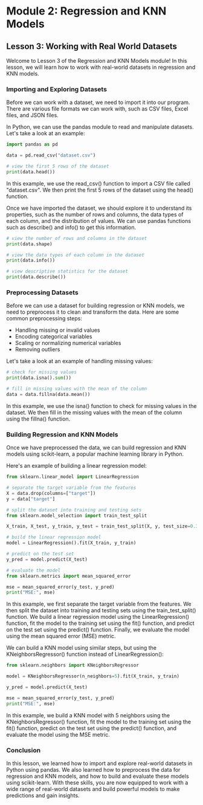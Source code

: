 # Module 2: Regression and KNN Models 

## Lesson 3: Working with Real World Datasets

Welcome to Lesson 3 of the Regression and KNN Models module! In this lesson, we will learn how to work with real-world datasets in regression and KNN models.

### Importing and Exploring Datasets

Before we can work with a dataset, we need to import it into our program. There are various file formats we can work with, such as CSV files, Excel files, and JSON files.

In Python, we can use the pandas module to read and manipulate datasets. Let's take a look at an example:

```python
import pandas as pd

data = pd.read_csv("dataset.csv")

# view the first 5 rows of the dataset
print(data.head())
```

In this example, we use the read_csv() function to import a CSV file called "dataset.csv". We then print the first 5 rows of the dataset using the head() function.

Once we have imported the dataset, we should explore it to understand its properties, such as the number of rows and columns, the data types of each column, and the distribution of values. We can use pandas functions such as describe() and info() to get this information.

```python
# view the number of rows and columns in the dataset
print(data.shape)

# view the data types of each column in the dataset
print(data.info())

# view descriptive statistics for the dataset
print(data.describe())
```

### Preprocessing Datasets

Before we can use a dataset for building regression or KNN models, we need to preprocess it to clean and transform the data. Here are some common preprocessing steps:

- Handling missing or invalid values
- Encoding categorical variables
- Scaling or normalizing numerical variables
- Removing outliers

Let's take a look at an example of handling missing values:

```python
# check for missing values
print(data.isna().sum())

# fill in missing values with the mean of the column
data = data.fillna(data.mean())
```

In this example, we use the isna() function to check for missing values in the dataset. We then fill in the missing values with the mean of the column using the fillna() function.

### Building Regression and KNN Models

Once we have preprocessed the data, we can build regression and KNN models using scikit-learn, a popular machine learning library in Python.

Here's an example of building a linear regression model:

```python
from sklearn.linear_model import LinearRegression

# separate the target variable from the features
X = data.drop(columns=["target"])
y = data["target"]

# split the dataset into training and testing sets
from sklearn.model_selection import train_test_split

X_train, X_test, y_train, y_test = train_test_split(X, y, test_size=0.3)

# build the linear regression model
model = LinearRegression().fit(X_train, y_train)

# predict on the test set
y_pred = model.predict(X_test)

# evaluate the model
from sklearn.metrics import mean_squared_error

mse = mean_squared_error(y_test, y_pred)
print("MSE:", mse)
```

In this example, we first separate the target variable from the features. We then split the dataset into training and testing sets using the train_test_split() function. We build a linear regression model using the LinearRegression() function, fit the model to the training set using the fit() function, and predict on the test set using the predict() function. Finally, we evaluate the model using the mean squared error (MSE) metric.

We can build a KNN model using similar steps, but using the KNeighborsRegressor() function instead of LinearRegression():

```python
from sklearn.neighbors import KNeighborsRegressor

model = KNeighborsRegressor(n_neighbors=5).fit(X_train, y_train)

y_pred = model.predict(X_test)

mse = mean_squared_error(y_test, y_pred)
print("MSE:", mse)
```

In this example, we build a KNN model with 5 neighbors using the KNeighborsRegressor() function, fit the model to the training set using the fit() function, predict on the test set using the predict() function, and evaluate the model using the MSE metric.

### Conclusion

In this lesson, we learned how to import and explore real-world datasets in Python using pandas. We also learned how to preprocess the data for regression and KNN models, and how to build and evaluate these models using scikit-learn. With these skills, you are now equipped to work with a wide range of real-world datasets and build powerful models to make predictions and gain insights.